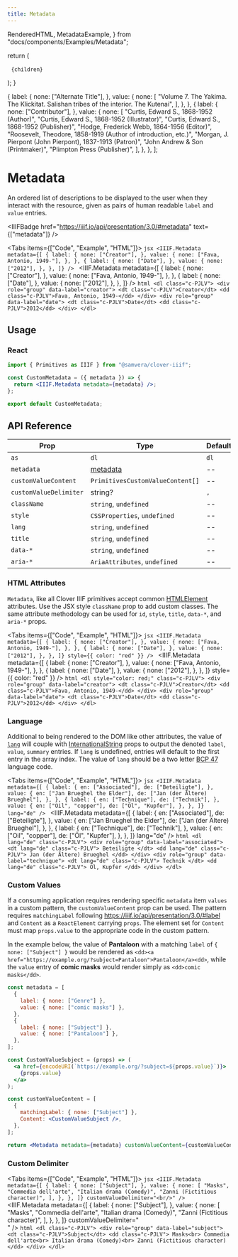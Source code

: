 ```yaml
---
title: Metadata
---
```


  RenderedHTML,
  MetadataExample,
} from "docs/components/Examples/Metadata";

  return (
    <pre lang={lang}>
      <code lang={lang}>{children}</code>
    </pre>
  );
}

  {
    label: {
      none: ["Alternate Title"],
    },
    value: {
      none: [
        "Volume 7. The Yakima. The Klickitat. Salishan tribes of the interior. The Kutenai",
      ],
    },
  },
  {
    label: {
      none: ["Contributor"],
    },
    value: {
      none: [
        "Curtis, Edward S., 1868-1952 (Author)",
        "Curtis, Edward S., 1868-1952 (Illustrator)",
        "Curtis, Edward S., 1868-1952 (Publisher)",
        "Hodge, Frederick Webb, 1864-1956 (Editor)",
        "Roosevelt, Theodore, 1858-1919 (Author of introduction, etc.)",
        "Morgan, J. Pierpont (John Pierpont), 1837-1913 (Patron)",
        "John Andrew & Son (Printmaker)",
        "Plimpton Press (Publisher)",
      ],
    },
  },
];

# Metadata

An ordered list of descriptions to be displayed to the user when they interact with the resource, given as pairs of human readable `label` and `value` entries.

<IIIFBadge
  href="https://iiif.io/api/presentation/3.0/#metadata"
  text={["metadata"]}
/>

<Tabs items={["Code", "Example", "HTML"]}>
  <Tab>
    ```jsx
    <IIIF.Metadata
      metadata={[
        {
          label: {
            none: ["Creator"],
          },
          value: {
            none: ["Fava, Antonio, 1949-"],
          },
        },
        {
          label: {
            none: ["Date"],
          },
          value: {
            none: ["2012"],
          },
        },
      ]}
    />
    ```
  </Tab>
  <Tab>
    <IIIF.Metadata
      metadata={[
        {
          label: {
            none: ["Creator"],
          },
          value: {
            none: ["Fava, Antonio, 1949-"],
          },
        },
        {
          label: {
            none: ["Date"],
          },
          value: {
            none: ["2012"],
          },
        },
      ]}
    />
  </Tab>
  <Tab>
    ```html
    <dl class="c-PJLV">
      <div role="group" data-label="creator">
        <dt class="c-PJLV">Creator</dt>
        <dd class="c-PJLV">Fava, Antonio, 1949-</dd>
      </div>
      <div role="group" data-label="date">
        <dt class="c-PJLV">Date</dt>
        <dd class="c-PJLV">2012</dd>
      </div>
    </dl>
    ```
  </Tab>
</Tabs>

## Usage

### React

```jsx
import { Primitives as IIIF } from "@samvera/clover-iiif";

const CustomMetadata = ({ metadata }) => {
  return <IIIF.Metadata metadata={metadata} />;
};

export default CustomMetadata;
```

## API Reference

| Prop                   | Type                                                       | Default | Required |
| ---------------------- | ---------------------------------------------------------- | ------- | -------- |
| `as`                   | `dl`                                                       | `dl`    | --       |
| `metadata`             | [metadata](https://iiif.io/api/presentation/3.0/#metadata) | --      | **Yes**  |
| `customValueContent`   | `PrimitivesCustomValueContent[]`                           | --      | --       |
| `customValueDelimiter` | string?                                                    | `,`     | --       |
| `className`            | `string`, `undefined`                                      | --      | --       |
| `style`                | `CSSProperties`, `undefined`                               | --      | --       |
| `lang`                 | `string`, `undefined`                                      | --      | --       |
| `title`                | `string`, `undefined`                                      | --      | --       |
| `data-*`               | `string`, `undefined`                                      | --      | --       |
| `aria-*`               | `AriaAttributes`, `undefined`                              | --      | --       |

### HTML Attributes

`Metadata`, like all Clover IIIF primitives accept common [HTMLElement](https://developer.mozilla.org/en-US/docs/Web/API/HTMLElement) attributes. Use the JSX style `className` prop to add custom classes. The same attribute methodology can be used for `id`, `style`, `title`, `data-*`, and `aria-*` props.

<Tabs items={["Code", "Example", "HTML"]}>
  <Tab>
    ```jsx
    <IIIF.Metadata
      metadata={[
        {
          label: {
            none: ["Creator"],
          },
          value: {
            none: ["Fava, Antonio, 1949-"],
          },
        },
        {
          label: {
            none: ["Date"],
          },
          value: {
            none: ["2012"],
          },
        },
      ]}
      style={{ color: "red" }}
    />
    ```
  </Tab>
  <Tab>
    <IIIF.Metadata
      metadata={[
        {
          label: {
            none: ["Creator"],
          },
          value: {
            none: ["Fava, Antonio, 1949-"],
          },
        },
        {
          label: {
            none: ["Date"],
          },
          value: {
            none: ["2012"],
          },
        },
      ]}
      style={{ color: "red" }}
    />
  </Tab>
  <Tab>
    ```html
    <dl style="color: red;" class="c-PJLV">
      <div role="group" data-label="creator">
        <dt class="c-PJLV">Creator</dt>
        <dd class="c-PJLV">Fava, Antonio, 1949-</dd>
      </div>
      <div role="group" data-label="date">
        <dt class="c-PJLV">Date</dt>
        <dd class="c-PJLV">2012</dd>
      </div>
    </dl>
    ```
  </Tab>
</Tabs>

### Language

Additional to being rendered to the DOM like other attributes, the value of [`lang`](https://developer.mozilla.org/en-US/docs/Web/API/HTMLElement/lang) will couple with [InternationalString](https://github.com/IIIF-Commons/presentation-3-types/blob/main/iiif/descriptive.d.ts#L6-L8) props to output the denoted `label`, `value`, `summary` entries. If `lang` is undefined, entries will default to the first entry in the array index. The value of `lang` should be a two letter [BCP 47](https://datatracker.ietf.org/doc/html/rfc5646) language code.

<Tabs items={["Code", "Example", "HTML"]}>
  <Tab>
    ```jsx
    <IIIF.Metadata
      metadata={[
        {
          label: {
            en: ["Associated"],
            de: ["Beteiligte"],
          },
          value: {
            en: ["Jan Brueghel the Elder"],
            de: ["Jan (der Ältere) Brueghel"],
          },
        },
        {
          label: {
            en: ["Technique"],
            de: ["Technik"],
          },
          value: {
            en: ["Oil", "copper"],
            de: ["Öl", "Kupfer"],
          },
        },
      ]}
      lang="de"
    />
    ```
  </Tab>
  <Tab>
    <IIIF.Metadata
      metadata={[
        {
          label: {
            en: ["Associated"],
            de: ["Beteiligte"],
          },
          value: {
            en: ["Jan Brueghel the Elder"],
            de: ["Jan (der Ältere) Brueghel"],
          },
        },
        {
          label: {
            en: ["Technique"],
            de: ["Technik"],
          },
          value: {
            en: ["Oil", "copper"],
            de: ["Öl", "Kupfer"],
          },
        },
      ]}
      lang="de"
    />
  </Tab>
  <Tab>
    ```html
    <dl lang="de" class="c-PJLV">
      <div role="group" data-label="associated">
        <dt lang="de" class="c-PJLV">
          Beteiligte
        </dt>
        <dd lang="de" class="c-PJLV">
          Jan (der Ältere) Brueghel
        </dd>
      </div>
      <div role="group" data-label="technique">
        <dt lang="de" class="c-PJLV">
          Technik
        </dt>
        <dd lang="de" class="c-PJLV">
          Öl, Kupfer
        </dd>
      </div>
    </dl>
    ```
  </Tab>
</Tabs>

### Custom Values

If a consuming application requires rendering specific `metadata` item `values` in a custom pattern, the `customValueContent` prop can be used. The pattern requires `matchingLabel` following https://iiif.io/api/presentation/3.0/#label and `Content` as a `ReactElement` carrying `props`. The element set for `Content` must map `props.value` to the appropriate code in the custom pattern.

In the example below, the value of **Pantaloon** with a matching `label` of `{ none: ["Subject"] }` would be rendered as `<dd><a href="https://example.org/?subject=Pantaloon">Pantaloon</a><dd>`, while the `value` entry of **comic masks** would render simply as `<dd>comic masks</dd>`.

```jsx
const metadata = [
  {
    label: { none: ["Genre"] },
    value: { none: ["comic masks"] },
  },
  {
    label: { none: ["Subject"] },
    value: { none: ["Pantaloon"] },
  },
];

const CustomValueSubject = (props) => (
  <a href={encodeURI(`https://example.org/?subject=${props.value}`)}>
    {props.value}
  </a>
);

const customValueContent = [
  {
    matchingLabel: { none: ["Subject"] },
    Content: <CustomValueSubject />,
  },
];

return <Metadata metadata={metadata} customValueContent={customValueContent} />;
```

### Custom Delimiter

<Tabs items={["Code", "Example", "HTML"]}>
  <Tab>
    ```jsx
    <IIIF.Metadata
      metadata={[
        {
          label: {
            none: ["Subject"],
          },
          value: {
            none: [
              "Masks",
              "Commedia dell'arte",
              "Italian drama (Comedy)",
              "Zanni (Fictitious character)",
            ],
          },
        },
      ]}
      customValueDelimiter="<br/>"
    />
    ```
  </Tab>
  <Tab>
    <IIIF.Metadata
      metadata={[
        {
          label: {
            none: ["Subject"],
          },
          value: {
            none: [
              "Masks",
              "Commedia dell'arte",
              "Italian drama (Comedy)",
              "Zanni (Fictitious character)",
            ],
          },
        },
      ]}
      customValueDelimiter="<br/>"
    />
  </Tab> 
  <Tab>
    ```html
    <dl class="c-PJLV">
      <div role="group" data-label="subject">
        <dt class="c-PJLV">Subject</dt>
        <dd class="c-PJLV">
          Masks<br>
          Commedia dell'arte<br>
          Italian drama (Comedy)<br>
          Zanni (Fictitious character)
        </dd>
      </div>
    </dl>
    ```
  </Tab>
</Tabs>
